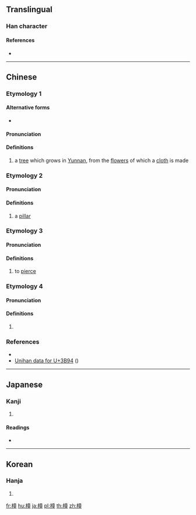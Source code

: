 {{character info/new}}
{{also|幢}}
==Translingual==

===Han character===
{{Han char|rn=75|rad=木|as=12|sn=16|four=40914|canj=DYTG|ids=⿰木童}}

====References====
* {{Han ref|kx=0554.230|dkj=15578|dj=0943.110|hdz=21294.140|uh=6A66|ud=27238|bh=E9BF|bd=59839}}

----

==Chinese==
{{zh-forms}}

===Etymology 1===

====Alternative forms====
* {{zh-l|㮔}}

====Pronunciation====
{{zh-pron
|m=tóng
|c=tung4
|h=pfs=
|md=
|mn=
|w=
|mc=y
|oc=y
|cat=n
}}
{{attention|zh|The Middle and Old Chinese data needs to be assigned to the right etymology (pronunciation?)}}

====Definitions====
{{zh-hanzi}}

# a [[tree]] which grows in [[Yunnan]], from the [[flower]]s of which a [[cloth]] is made <!--From Unihan 3B94; the Unihan entry for /this/ charcter is worthless-->

===Etymology 2===

====Pronunciation====
{{zh-pron
|m=chuáng
|c=cong4
|h=pfs=
|md=
|mn=
|w=
|mc=
|oc=
|cat=n
}}

====Definitions====
{{zh-hanzi}}

# a [[pillar]]

===Etymology 3===

====Pronunciation====
{{zh-pron
|m=chōng
|c=
|h=pfs=
|md=
|mn=
|w=
|mc=
|oc=
|cat=v
}}

====Definitions====
{{zh-hanzi}}

# to [[pierce]]

===Etymology 4===

====Pronunciation====
{{zh-pron
|m=zhōng <!--From Unihan-->
|c=
|h=pfs=
|md=
|mn=
|w=
|mc=
|oc=
|cat=
}}

====Definitions====
{{zh-hanzi}}

# {{rfdef|lang=zh}}

===References===
* {{R:twedu|B01835}}
* [http://www.unicode.org/cgi-bin/GetUnihanData.pl?codepoint=3B94 Unihan data for U+3B94] ({{zh-l|㮔}})

----

==Japanese==

===Kanji===
{{ja-kanji|grade=|rs=木12}}

# {{defn|lang=ja|sort=木12}}

====Readings====
* {{ja-readings|on=[[とう]] (tō), [[しょう]] (shō), [[そう]] (sō)|kun=[[むね]] (mune), [[きぎれ]] (kigire), [[つく]] (tsuku)}}

----

==Korean==

===Hanja===
{{ko-hanja|hangeul=동|eumhun=|rv=dong|mr=tong|y=tong}}

# {{defn|lang=ko|sort=木12}}

[[fr:橦]]
[[hu:橦]]
[[ja:橦]]
[[pl:橦]]
[[th:橦]]
[[zh:橦]]